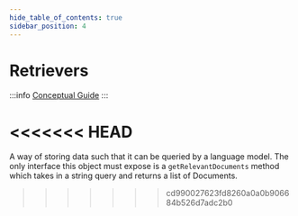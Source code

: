 ```yaml
---
hide_table_of_contents: true
sidebar_position: 4
---
```



# Retrievers

:::info
[Conceptual Guide](https://docs.langchain.com/docs/components/indexing/retriever)
:::

<<<<<<< HEAD
=======
A way of storing data such that it can be queried by a language model. The only interface this object must expose is a `getRelevantDocuments` method which takes in a string query and returns a list of Documents.
>>>>>>> cd990027623fd8260a0a0b906684b526d7adc2b0

<DocCardList />
